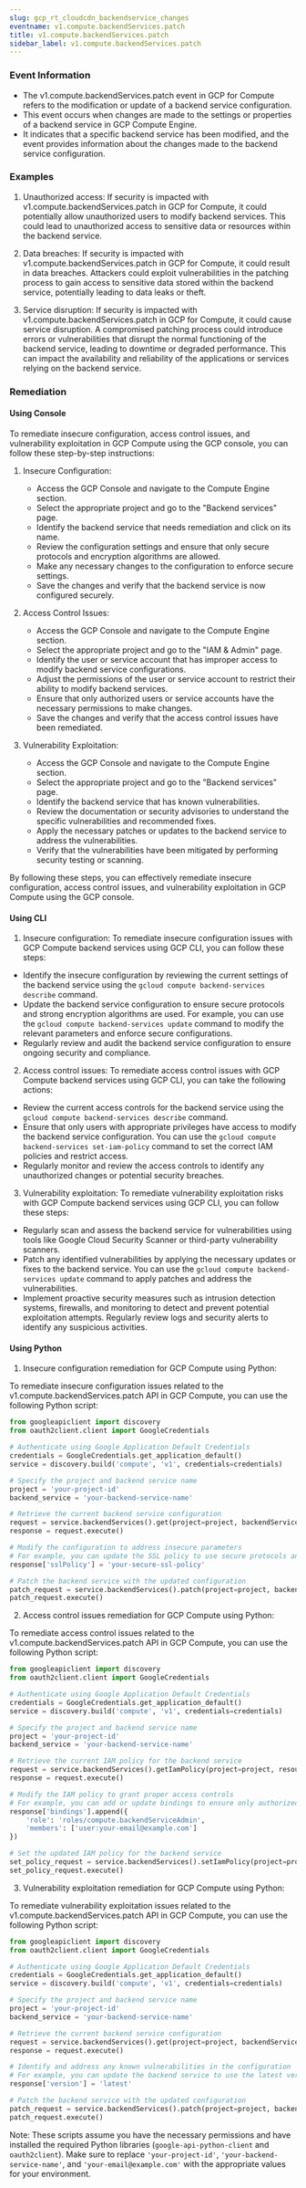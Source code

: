 ```yaml
--- 
slug: gcp_rt_cloudcdn_backendservice_changes
eventname: v1.compute.backendServices.patch
title: v1.compute.backendServices.patch
sidebar_label: v1.compute.backendServices.patch
---
```

                       


### Event Information

- The v1.compute.backendServices.patch event in GCP for Compute refers to the modification or update of a backend service configuration.
- This event occurs when changes are made to the settings or properties of a backend service in GCP Compute Engine.
- It indicates that a specific backend service has been modified, and the event provides information about the changes made to the backend service configuration.


### Examples

1. Unauthorized access: If security is impacted with v1.compute.backendServices.patch in GCP for Compute, it could potentially allow unauthorized users to modify backend services. This could lead to unauthorized access to sensitive data or resources within the backend service.

2. Data breaches: If security is impacted with v1.compute.backendServices.patch in GCP for Compute, it could result in data breaches. Attackers could exploit vulnerabilities in the patching process to gain access to sensitive data stored within the backend service, potentially leading to data leaks or theft.

3. Service disruption: If security is impacted with v1.compute.backendServices.patch in GCP for Compute, it could cause service disruption. A compromised patching process could introduce errors or vulnerabilities that disrupt the normal functioning of the backend service, leading to downtime or degraded performance. This can impact the availability and reliability of the applications or services relying on the backend service.

### Remediation

#### Using Console

To remediate insecure configuration, access control issues, and vulnerability exploitation in GCP Compute using the GCP console, you can follow these step-by-step instructions:

1. Insecure Configuration:
   - Access the GCP Console and navigate to the Compute Engine section.
   - Select the appropriate project and go to the "Backend services" page.
   - Identify the backend service that needs remediation and click on its name.
   - Review the configuration settings and ensure that only secure protocols and encryption algorithms are allowed.
   - Make any necessary changes to the configuration to enforce secure settings.
   - Save the changes and verify that the backend service is now configured securely.

2. Access Control Issues:
   - Access the GCP Console and navigate to the Compute Engine section.
   - Select the appropriate project and go to the "IAM & Admin" page.
   - Identify the user or service account that has improper access to modify backend service configurations.
   - Adjust the permissions of the user or service account to restrict their ability to modify backend services.
   - Ensure that only authorized users or service accounts have the necessary permissions to make changes.
   - Save the changes and verify that the access control issues have been remediated.

3. Vulnerability Exploitation:
   - Access the GCP Console and navigate to the Compute Engine section.
   - Select the appropriate project and go to the "Backend services" page.
   - Identify the backend service that has known vulnerabilities.
   - Review the documentation or security advisories to understand the specific vulnerabilities and recommended fixes.
   - Apply the necessary patches or updates to the backend service to address the vulnerabilities.
   - Verify that the vulnerabilities have been mitigated by performing security testing or scanning.

By following these steps, you can effectively remediate insecure configuration, access control issues, and vulnerability exploitation in GCP Compute using the GCP console.

#### Using CLI

1. Insecure configuration: To remediate insecure configuration issues with GCP Compute backend services using GCP CLI, you can follow these steps:

- Identify the insecure configuration by reviewing the current settings of the backend service using the `gcloud compute backend-services describe` command.
- Update the backend service configuration to ensure secure protocols and strong encryption algorithms are used. For example, you can use the `gcloud compute backend-services update` command to modify the relevant parameters and enforce secure configurations.
- Regularly review and audit the backend service configuration to ensure ongoing security and compliance.

2. Access control issues: To remediate access control issues with GCP Compute backend services using GCP CLI, you can take the following actions:

- Review the current access controls for the backend service using the `gcloud compute backend-services describe` command.
- Ensure that only users with appropriate privileges have access to modify the backend service configuration. You can use the `gcloud compute backend-services set-iam-policy` command to set the correct IAM policies and restrict access.
- Regularly monitor and review the access controls to identify any unauthorized changes or potential security breaches.

3. Vulnerability exploitation: To remediate vulnerability exploitation risks with GCP Compute backend services using GCP CLI, you can follow these steps:

- Regularly scan and assess the backend service for vulnerabilities using tools like Google Cloud Security Scanner or third-party vulnerability scanners.
- Patch any identified vulnerabilities by applying the necessary updates or fixes to the backend service. You can use the `gcloud compute backend-services update` command to apply patches and address the vulnerabilities.
- Implement proactive security measures such as intrusion detection systems, firewalls, and monitoring to detect and prevent potential exploitation attempts. Regularly review logs and security alerts to identify any suspicious activities.

#### Using Python

1. Insecure configuration remediation for GCP Compute using Python:

To remediate insecure configuration issues related to the v1.compute.backendServices.patch API in GCP Compute, you can use the following Python script:

```python
from googleapiclient import discovery
from oauth2client.client import GoogleCredentials

# Authenticate using Google Application Default Credentials
credentials = GoogleCredentials.get_application_default()
service = discovery.build('compute', 'v1', credentials=credentials)

# Specify the project and backend service name
project = 'your-project-id'
backend_service = 'your-backend-service-name'

# Retrieve the current backend service configuration
request = service.backendServices().get(project=project, backendService=backend_service)
response = request.execute()

# Modify the configuration to address insecure parameters
# For example, you can update the SSL policy to use secure protocols and encryption algorithms
response['sslPolicy'] = 'your-secure-ssl-policy'

# Patch the backend service with the updated configuration
patch_request = service.backendServices().patch(project=project, backendService=backend_service, body=response)
patch_request.execute()
```

2. Access control issues remediation for GCP Compute using Python:

To remediate access control issues related to the v1.compute.backendServices.patch API in GCP Compute, you can use the following Python script:

```python
from googleapiclient import discovery
from oauth2client.client import GoogleCredentials

# Authenticate using Google Application Default Credentials
credentials = GoogleCredentials.get_application_default()
service = discovery.build('compute', 'v1', credentials=credentials)

# Specify the project and backend service name
project = 'your-project-id'
backend_service = 'your-backend-service-name'

# Retrieve the current IAM policy for the backend service
request = service.backendServices().getIamPolicy(project=project, resource=backend_service)
response = request.execute()

# Modify the IAM policy to grant proper access controls
# For example, you can add or update bindings to ensure only authorized users have access
response['bindings'].append({
    'role': 'roles/compute.backendServiceAdmin',
    'members': ['user:your-email@example.com']
})

# Set the updated IAM policy for the backend service
set_policy_request = service.backendServices().setIamPolicy(project=project, resource=backend_service, body=response)
set_policy_request.execute()
```

3. Vulnerability exploitation remediation for GCP Compute using Python:

To remediate vulnerability exploitation issues related to the v1.compute.backendServices.patch API in GCP Compute, you can use the following Python script:

```python
from googleapiclient import discovery
from oauth2client.client import GoogleCredentials

# Authenticate using Google Application Default Credentials
credentials = GoogleCredentials.get_application_default()
service = discovery.build('compute', 'v1', credentials=credentials)

# Specify the project and backend service name
project = 'your-project-id'
backend_service = 'your-backend-service-name'

# Retrieve the current backend service configuration
request = service.backendServices().get(project=project, backendService=backend_service)
response = request.execute()

# Identify and address any known vulnerabilities in the configuration
# For example, you can update the backend service to use the latest version or apply security patches
response['version'] = 'latest'

# Patch the backend service with the updated configuration
patch_request = service.backendServices().patch(project=project, backendService=backend_service, body=response)
patch_request.execute()
```

Note: These scripts assume you have the necessary permissions and have installed the required Python libraries (`google-api-python-client` and `oauth2client`). Make sure to replace `'your-project-id'`, `'your-backend-service-name'`, and `'your-email@example.com'` with the appropriate values for your environment.

 